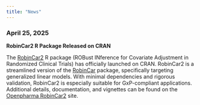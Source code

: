 ```yaml
---
title: "News"
---
```


### April 25, 2025

**RobinCar2 R Package Released on CRAN**

The [RobinCar2](https://cran.r-project.org/web/packages/RobinCar2/index.html) R package (ROBust INference for Covariate Adjustment in Randomized Clinical Trials) has officially launched on CRAN. RobinCar2 is a streamlined version of the [RobinCar](https://cran.r-project.org/web/packages/RobinCar/index.html) package, specifically targeting generalized linear models. With minimal dependencies and rigorous validation, RobinCar2 is especially suitable for GxP-compliant applications. Additional details, documentation, and vignettes can be found on the [Openpharma RobinCar2](https://openpharma.github.io/RobinCar2/main/) site.

